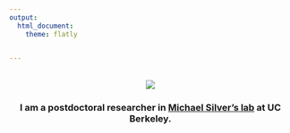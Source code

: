 ```yaml
---
output: 
  html_document:
    theme: flatly

   
---
```

<br>
<center>![](./Images/seanmain.jpg)
<br>
<center><h3>I am a postdoctoral researcher in [Michael Silver's lab](https://argentum.ucbso.berkeley.edu) at UC Berkeley. </h3></center>
